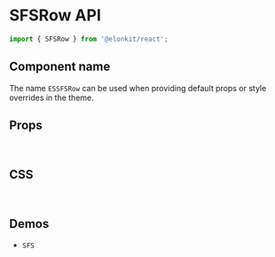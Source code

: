 
<Meta title="Components API/SFSRow" />

# SFSRow API

```js
import { SFSRow } from '@elonkit/react';
```

## Component name

The name `ESSFSRow` can be used when providing default props or style overrides in the theme.

## Props

<TableInterface name="SFSRowProps" variant="props" />

<br />

## CSS

<TableInterface name="SFSRowClasses" variant="css" />

<br />

## Demos

<ul>
  <li>
    <LinkTo kind="components-sfs" story="demo">
      <code>SFS</code>
    </LinkTo>
  </li>
</ul>
